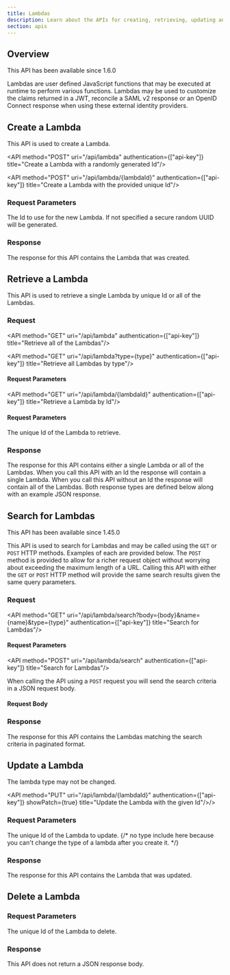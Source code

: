 ```yaml
---
title: Lambdas
description: Learn about the APIs for creating, retrieving, updating and deleting lambdas.
section: apis
---
```



## Overview

<Aside type="version">
This API has been available since 1.6.0
</Aside>

Lambdas are user defined JavaScript functions that may be executed at runtime to perform various functions. Lambdas may be used to customize the claims returned in a JWT, reconcile a SAML v2 response or an OpenID Connect response when using these external identity providers.

## Create a Lambda

This API is used to create a Lambda.

<API method="POST" uri="/api/lambda" authentication={["api-key"]} title="Create a Lambda with a randomly generated Id"/>

<API method="POST" uri="/api/lambda/{lambdaId}" authentication={["api-key"]} title="Create a Lambda with the provided unique Id"/>

### Request Parameters

<APIBlock>
  <APIField name="lambdaId" type="UUID" optional defaults="secure random UUID">
    The Id to use for the new Lambda. If not specified a secure random UUID will be generated.
  </APIField>
</APIBlock>

<LambdaRequestBody />

<LambdaTypeAPI prefix={singlePrefix} showRequired showSince/>
<LambdaRequestBodySuffix />

### Response

The response for this API contains the Lambda that was created.

<StandardPostResponseCodes never_search_error />

<LambdaResponseBody />
<LambdaTypeAPI prefix={singlePrefix}/>
<LambdaResponseBodySuffix />

## Retrieve a Lambda

This API is used to retrieve a single Lambda by unique Id or all of the Lambdas.

### Request

<API method="GET" uri="/api/lambda" authentication={["api-key"]} title="Retrieve all of the Lambdas"/>

<API method="GET" uri="/api/lambda?type={type}" authentication={["api-key"]} title="Retrieve all Lambdas by type"/>

#### Request Parameters

<APIBlock>
  <LambdaTypeAPI showRequired/>
</APIBlock>

<API method="GET" uri="/api/lambda/{lambdaId}" authentication={["api-key"]} title="Retrieve a Lambda by Id"/>

#### Request Parameters

<APIBlock>
  <APIField name="lambdaId" type="UUID" required>
    The unique Id of the Lambda to retrieve.
  </APIField>
</APIBlock>

### Response

The response for this API contains either a single Lambda or all of the Lambdas. When you call this API with an Id the response will contain a single Lambda. When you call this API without an Id the response will contain all of the Lambdas. Both response types are defined below along with an example JSON response.

<StandardGetResponseCodes never_search_error />

<LambdaResponseBody />
<LambdaTypeAPI prefix={singlePrefix}/>
<LambdaResponseBodySuffix />

<LambdaResponsesBody />
<LambdaTypeAPI prefix={multiPrefix}/>
<LambdaResponsesBodySuffix />

## Search for Lambdas
<Aside type="version">
This API has been available since 1.45.0
</Aside>

This API is used to search for Lambdas and may be called using the `GET` or `POST` HTTP methods. Examples of each are provided below. The `POST` method is provided to allow for a richer request object without worrying about exceeding the maximum length of a URL. Calling this API with either the `GET` or `POST` HTTP method will provide the same search results given the same query parameters.

### Request

<API method="GET" uri="/api/lambda/search?body={body}&name={name}&type={type}" authentication={["api-key"]} title="Search for Lambdas"/>

#### Request Parameters

<LambdaSearchRequestParameters parameter_prefix="" />
<LambdaTypeAPI />

<API method="POST" uri="/api/lambda/search" authentication={["api-key"]} title="Search for Lambdas"/>

When calling the API using a `POST` request you will send the search criteria in a JSON request body.

#### Request Body

<LambdaSearchRequestParameters parameter_prefix="search." />
<LambdaTypeAPI prefix="search."/>

<JSON title="Example JSON Request" src="lambdas/search-post-request.json" />

### Response

The response for this API contains the Lambdas matching the search criteria in paginated format.

<StandardGetResponseCodes never_missing never_search_error />

<LambdaResponsesBody />
<LambdaTypeAPI prefix={multiPrefix}/>
<LambdaResponsesBodySuffix include_total />

## Update a Lambda

<GenericUpdateExplanationFragment capitalized_object_name="Lambda" />

The lambda type may not be changed.

<API method="PUT" uri="/api/lambda/{lambdaId}" authentication={["api-key"]}  showPatch={true} title="Update the Lambda with the given Id"/>/>

### Request Parameters

<APIBlock>
  <APIField name="lambdaId" type="UUID" required>
    The unique Id of the Lambda to update.
  </APIField>
</APIBlock>

<LambdaPutRequestBody />
{/*  no type include here because you can't change the type of a lambda after you create it. */}

### Response

The response for this API contains the Lambda that was updated.

<StandardPutResponseCodes never_search_error />

<LambdaResponseBody />
<LambdaTypeAPI prefix={singlePrefix}/>
<LambdaResponseBodySuffix />

## Delete a Lambda

<API method="DELETE" uri="/api/lambda/{lambdaId}" title="Delete the Lambda with the given Id"/>

### Request Parameters

<APIBlock>
  <APIField name="lambdaId" type="UUID" required>
    The unique Id of the Lambda to delete.
  </APIField>
</APIBlock>

### Response

This API does not return a JSON response body.

<StandardDeleteResponseCodes never_search_error />
